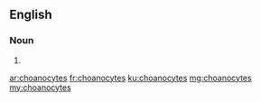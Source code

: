 ==English==

===Noun===
{{head|en}}

# {{plural of|choanocyte}}

[[ar:choanocytes]]
[[fr:choanocytes]]
[[ku:choanocytes]]
[[mg:choanocytes]]
[[my:choanocytes]]